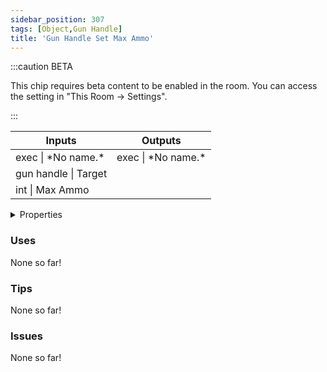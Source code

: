 ```yaml
---
sidebar_position: 307
tags: [Object,Gun Handle]
title: 'Gun Handle Set Max Ammo'
---
```




:::caution BETA

This chip requires beta content to be enabled in the room. You can access the setting in "This Room -> Settings".

:::

<IChip uuid="d0ace61e-9d6f-440a-839c-65a3e6aa1e9b"/>

<table><thead><tr><th>Inputs</th><th>Outputs</th></tr></thead><tbody><tr><td>exec | *No name.*</td><td>exec | *No name.*</td></tr><tr><td>gun handle | Target</td><td /></tr><tr><td>int | Max Ammo</td><td /></tr></tbody></table>

<details>
  <summary>Properties</summary>
  <div>
    <div>
    <table>
      <tbody>
        <tr>
          <td>Is beta required?</td>
          <td>Yes</td>
        </tr>
        <tr>
          <td>Is chip a trolling risk?</td>
          <td>No</td>
        </tr>
        <tr>
          <td>Is chip a role assignment risk?</td>
          <td>No</td>
        </tr>
        <tr>
          <td>Chip UUID</td>
          <td>d0ace61e-9d6f-440a-839c-65a3e6aa1e9b</td>
        </tr>
        <tr>
          <td>Room availability</td>
          <td>Available everywhere</td>
        </tr>
      </tbody>
    </table>
    </div>
  </div>
</details>

### Uses

None so far!

### Tips

None so far!

### Issues

None so far!